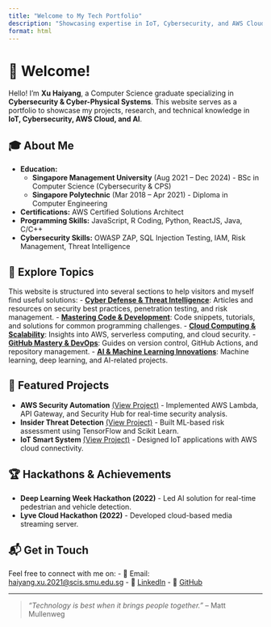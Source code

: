 ```yaml
---
title: "Welcome to My Tech Portfolio"
description: "Showcasing expertise in IoT, Cybersecurity, and AWS Cloud Solutions."
format: html
---
```


# 👋 Welcome!

Hello! I'm **Xu Haiyang**, a Computer Science graduate specializing in **Cybersecurity & Cyber-Physical Systems**. This website serves as a portfolio to showcase my projects, research, and technical knowledge in **IoT, Cybersecurity, AWS Cloud, and AI**.

## 🎓 About Me
- **Education:** 
  - **Singapore Management University** (Aug 2021 – Dec 2024) - BSc in Computer Science (Cybersecurity & CPS)
  - **Singapore Polytechnic** (Mar 2018 – Apr 2021) - Diploma in Computer Engineering
- **Certifications:** AWS Certified Solutions Architect
- **Programming Skills:** JavaScript, R Coding, Python, ReactJS, Java, C/C++
- **Cybersecurity Skills:** OWASP ZAP, SQL Injection Testing, IAM, Risk Management, Threat Intelligence

## 📂 Explore Topics
This website is structured into several sections to help visitors and myself find useful solutions:
- **[Cyber Defense & Threat Intelligence](cybersecurity.qmd)**: Articles and resources on security best practices, penetration testing, and risk management.
- **[Mastering Code & Development](coding.qmd)**: Code snippets, tutorials, and solutions for common programming challenges.
- **[Cloud Computing & Scalability](cloud.qmd)**: Insights into AWS, serverless computing, and cloud security.
- **[GitHub Mastery & DevOps](github.qmd)**: Guides on version control, GitHub Actions, and repository management.
- **[AI & Machine Learning Innovations](ai.qmd)**: Machine learning, deep learning, and AI-related projects.

## 🚀 Featured Projects
- **AWS Security Automation** [(View Project)](projects.qmd) - Implemented AWS Lambda, API Gateway, and Security Hub for real-time security analysis.
- **Insider Threat Detection** [(View Project)](projects.qmd) - Built ML-based risk assessment using TensorFlow and Scikit Learn.
- **IoT Smart System** [(View Project)](projects.qmd) - Designed IoT applications with AWS cloud connectivity.

## 🏆 Hackathons & Achievements
- **Deep Learning Week Hackathon (2022)** - Led AI solution for real-time pedestrian and vehicle detection.
- **Lyve Cloud Hackathon (2022)** - Developed cloud-based media streaming server.

## 📬 Get in Touch
Feel free to connect with me on:
- 📧 Email: [haiyang.xu.2021@scis.smu.edu.sg](mailto:haiyang.xu.2021@scis.smu.edu.sg)
- 🔗 [LinkedIn](https://www.linkedin.com/in/haiyang-xu-8a2151212/)
- 🐙 [GitHub](https://github.com/EasonXu-HY99)

---

> _“Technology is best when it brings people together.”_ – Matt Mullenweg
